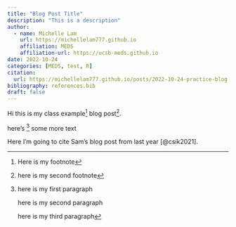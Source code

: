 ```yaml
---
title: "Blog Post Title"
description: "This is a description"
author:
  - name: Michelle Lam
    url: https://michellelam777.github.io
    affiliation: MEDS
    affiliation-url: https://ucsb-meds.github.io
date: 2022-10-24
categories: [MEDS, test, R]
citation: 
  url: https://michellelam777.github.io/posts/2022-10-24-practice-blog
bibliography: references.bib
draft: false
---
```


Hi this is my class example[^1] blog post^[here is my second footnote].

[^1]: Here is my footnote

here's [^3] some more text

Here I'm going to cite Sam's blog post from last year [@csik2021].

[^3]: here is my first paragraph
    
    here is my second paragraph
    
    here is my third paragraph
